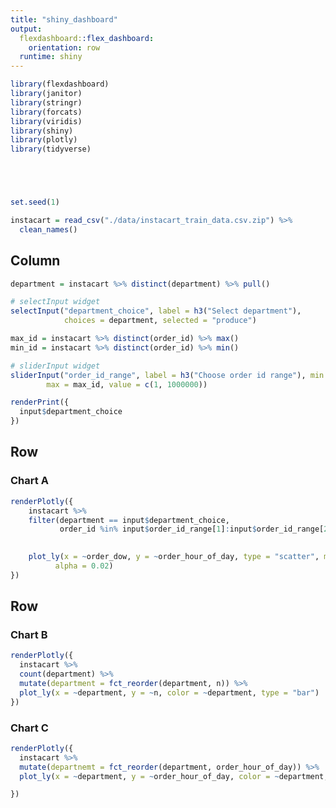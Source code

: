 ```yaml
---
title: "shiny_dashboard"
output: 
  flexdashboard::flex_dashboard:
    orientation: row
  runtime: shiny
---
```


```r
library(flexdashboard)
library(janitor)
library(stringr)
library(forcats)
library(viridis)
library(shiny)
library(plotly)
library(tidyverse)





set.seed(1)

instacart = read_csv("./data/instacart_train_data.csv.zip") %>%
  clean_names()

```



Column {.sidebar}
-----------------------------------------------------------------------

```r
department = instacart %>% distinct(department) %>% pull()

# selectInput widget
selectInput("department_choice", label = h3("Select department"),
            choices = department, selected = "produce")

max_id = instacart %>% distinct(order_id) %>% max()
min_id = instacart %>% distinct(order_id) %>% min()

# sliderInput widget
sliderInput("order_id_range", label = h3("Choose order id range"), min = min_id, 
        max = max_id, value = c(1, 1000000))

renderPrint({ 
  input$department_choice
})
```


Row
-----------------------------------------------------------------------

### Chart A

```r
renderPlotly({
    instacart %>%
    filter(department == input$department_choice,
           order_id %in% input$order_id_range[1]:input$order_id_range[2]) %>%
    

    plot_ly(x = ~order_dow, y = ~order_hour_of_day, type = "scatter", mode = "markers",
          alpha = 0.02)
})
```

Row {.tabset .tabset-fade}
-----------------------------------------------------------------------

### Chart B

```r
renderPlotly({
  instacart %>% 
  count(department) %>% 
  mutate(department = fct_reorder(department, n)) %>% 
  plot_ly(x = ~department, y = ~n, color = ~department, type = "bar")
})
```

### Chart C

```r
renderPlotly({
  instacart %>%
  mutate(departnemt = fct_reorder(department, order_hour_of_day)) %>%
  plot_ly(x = ~department, y = ~order_hour_of_day, color = ~department, type = "box")

})


```

